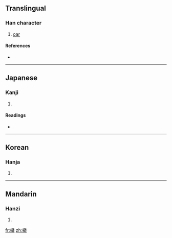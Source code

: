 ==Translingual==

===Han character===
{{Han char|rn=75|rad=木|as=13|sn=17|four=|canj=木口十戈 (DRJI)}}

# [[oar]]

====References====
* {{Han ref|kx=0557.120|dkj=15677|dj=0946.190|hdz=21301.110|uh=6A9D|ud=27293}}

----

==Japanese==

===Kanji===
{{ja-kanji|grade=|rs=木13}}

# {{defn|Japanese}}

====Readings====
* {{ja-readings|on=[[しゅう]] (shū)|kun=[[かじ]] (kaji)}}

----

==Korean==

===Hanja===
{{ko-hanja|hangeul=즙|eumhun=|rv=jeup|mr=chŭp|y=cup}}

# {{defn|Korean}}

----

==Mandarin==

===Hanzi===
{{cmn-hanzi|pin=[[jí]] ([[ji2]]), [[xiè]] ([[xie4]])|wg=chi<sup>2</sup>, hsieh<sup>4</sup>}}

# {{defn|Mandarin}}

[[fr:檝]]
[[zh:檝]]